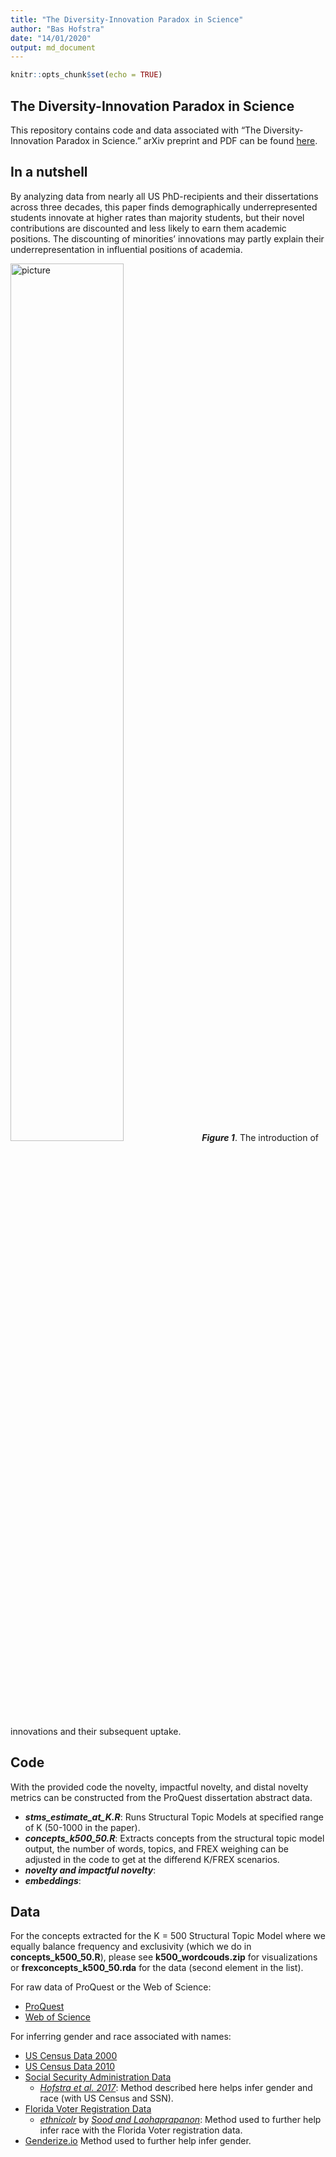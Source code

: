 ```yaml
---
title: "The Diversity-Innovation Paradox in Science"
author: "Bas Hofstra"
date: "14/01/2020"
output: md_document
---
```


```r
knitr::opts_chunk$set(echo = TRUE)
```

## The Diversity-Innovation Paradox in Science

This repository contains code and data associated with "The Diversity-Innovation Paradox in Science." arXiv  preprint and PDF can be found [here](https://arxiv.org/abs/1909.02063).

## In a nutshell

By analyzing data from nearly all US PhD-recipients and their dissertations across three decades, this paper finds demographically underrepresented students innovate at higher rates than majority students, but their novel contributions are discounted and less likely to earn them academic positions. The discounting of minorities’ innovations may partly explain their underrepresentation in influential positions of academia.


![picture](fig_1.png){width=60%}
***Figure 1***. The introduction of innovations and their subsequent uptake. 

## Code

With the provided code the novelty, impactful novelty, and distal novelty metrics can be constructed from the ProQuest dissertation abstract data.

- ***stms_estimate_at_K.R***: Runs Structural Topic Models at specified range of K (50-1000 in the paper).
- ***concepts_k500_50.R***: Extracts concepts from the structural topic model output, the number of words, topics, and FREX weighing can be adjusted in the code to get at the differend K/FREX scenarios.
- ***novelty and impactful novelty***: 
- ***embeddings***:

## Data

For the concepts extracted for the K = 500 Structural Topic Model where we equally balance frequency and exclusivity (which we do in **concepts_k500_50.R**), please see **k500_wordcouds.zip** for visualizations or **frexconcepts_k500_50.rda** for the data (second element in the list).

For raw data of ProQuest or the Web of Science:

- [ProQuest](https://www.proquest.com/)
- [Web of Science](https://www.proquest.com/)

For inferring gender and race associated with names:

- [US Census Data 2000](https://census.gov/topics/population/genealogy/data/2000_surnames.html)
- [US Census Data 2010](https://census.gov/topics/population/genealogy/data/2010_surnames.html)
- [Social Security Administration Data](https://www.ssa.gov/oact/babynames/limits.html)
  - [_Hofstra et al. 2017_](https://journals.sagepub.com/doi/full/10.1177/0003122417705656): Method described here helps infer gender and race (with US Census and SSN).
- [Florida Voter Registration Data](https://dataverse.harvard.edu/dataset.xhtml?persistentId=doi:10.7910/DVN/UBIG3F)
  - [_ethnicolr_](https://github.com/appeler/ethnicolr) by [_Sood and Laohaprapanon_](https://arxiv.org/abs/1805.02109): Method used to further help infer race with the Florida Voter registration data.
- [Genderize.io](https://genderize.io/) Method used to further help infer gender.

